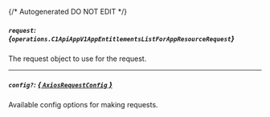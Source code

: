 {/* Autogenerated DO NOT EDIT  */}

##### `request`: *{`operations.C1ApiAppV1AppEntitlementsListForAppResourceRequest`}*
The request object to use for the request.
<Collapsible>
    <C1ApiAppV1AppEntitlementsListForAppResourceRequest/>
</Collapsible>

---
##### `config?`: [*{ `AxiosRequestConfig` }*](https://axios-http.com/docs/req_config)
Available config options for making requests.


